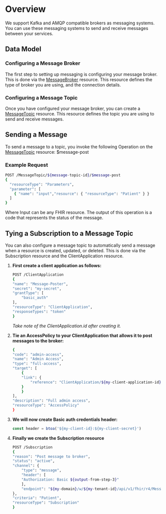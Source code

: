 
# Overview

We support Kafka and AMQP compatible brokers as messaging systems. You can use these messaging systems to send and receive messages between your services.

## Data Model

### Configuring a Message Broker
The first step to setting up messaging is configuring your message broker. 
This is done via the [MessageBroker](../Data_Model/R4/MessageBroker.mdx) resource. This resource defines the type of broker you are using, and the connection details.

### Configuring a Message Topic
Once you have configured your message broker, you can create a [MessageTopic](../Data_Model/R4/MessageTopic.mdx) resource. 
This resource defines the topic you are using to send and receive messages.

## Sending a Message
To send a message to a topic, you invoke the following Operation on the [MessageTopic](../Data_Model/R4/MessageTopic.mdx) resource:
$message-post
### Example Request
```bash
POST /MessageTopic/${message-topic-id}/$message-post
{ 
  "resourceType": "Parameters", 
  "parameter": [
    { "name": "input","resource": { "resourceType": "Patient" } }
  ]
}
```
Where Input can be any FHIR resource. The output of this operation is a code that represents the status of the message.

## Tying a Subscription to a Message Topic
You can also configure a message topic to automatically send a message when a resource is created, updated, or deleted.
This is done via the Subscription resource and the ClientApplication resource.


1. **First create a client application as follows:**
    ```bash
    POST /ClientApplication
    {
    "name": "Message-Poster",
    "secret": "my-secret",
    "grantType": [
        "basic_auth"
    ],
    "resourceType": "ClientApplication",
    "responseTypes": "token"
    }
    ```
    _Take note of the ClientApplication.id after creating it._


2. **Tie an AccessPolicy to your ClientApplication that allows it to post messages to the broker:**
    ```bash
    {
    "code": "admin-access",
    "name": "Admin Access",
    "type": "full-access",
    "target": [
        {
        "link": {
            "reference": "ClientApplication/${my-client-application-id}"
        }
        }
    ],
    "description": "Full admin access",
    "resourceType": "AccessPolicy"
    }
    ```


3. **We will now create Basic auth credentials header:**
    ```js
    const header = btoa('${my-client-id}:${my-client-secret}')
    ```

4. **Finally we create the Subscription resource**
    ```bash
    POST /Subscription
    {
    "reason": "Post message to broker",
    "status": "active",
    "channel": {
        "type": "message",
        "header": [
        "Authorization: Basic ${output-from-step-3}"
        ],
        "endpoint": "${my-domain}/w/${my-tenant-id}/api/v1/fhir/r4/MessageTopic/${my-topic-id}/$message-post"
    },
    "criteria": "Patient",
    "resourceType": "Subscription"
    }
    ```